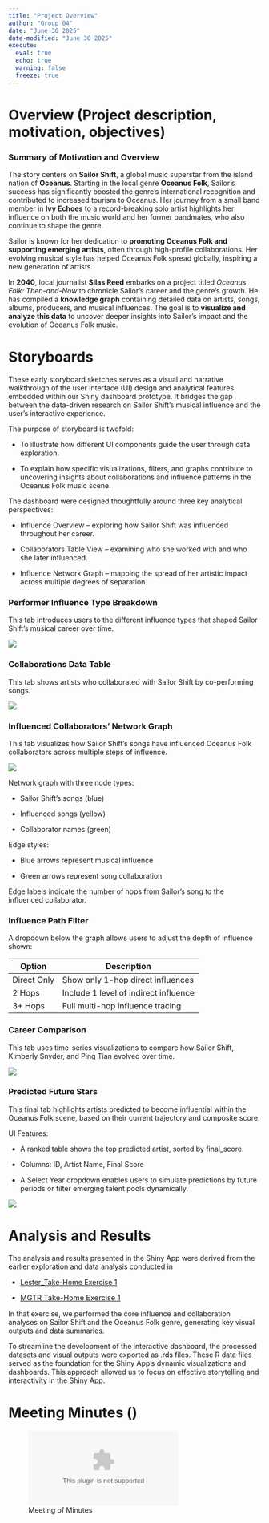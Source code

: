 ```yaml
---
title: "Project Overview"
author: "Group 04"
date: "June 30 2025"
date-modified: "June 30 2025"
execute: 
  eval: true
  echo: true
  warning: false
  freeze: true
---
```


# Overview (Project description, motivation, objectives)

### Summary of Motivation and Overview

The story centers on **Sailor Shift**, a global music superstar from the island nation of **Oceanus**. Starting in the local genre **Oceanus Folk**, Sailor's success has significantly boosted the genre’s international recognition and contributed to increased tourism to Oceanus. Her journey from a small band member in **Ivy Echoes** to a record-breaking solo artist highlights her influence on both the music world and her former bandmates, who also continue to shape the genre.

Sailor is known for her dedication to **promoting Oceanus Folk and supporting emerging artists**, often through high-profile collaborations. Her evolving musical style has helped Oceanus Folk spread globally, inspiring a new generation of artists.

In **2040**, local journalist **Silas Reed** embarks on a project titled *Oceanus Folk: Then-and-Now* to chronicle Sailor’s career and the genre's growth. He has compiled a **knowledge graph** containing detailed data on artists, songs, albums, producers, and musical influences. The goal is to **visualize and analyze this data** to uncover deeper insights into Sailor’s impact and the evolution of Oceanus Folk music.

# Storyboards

These early storyboard sketches serves as a visual and narrative walkthrough of the user interface (UI) design and analytical features embedded within our Shiny dashboard prototype. It bridges the gap between the data-driven research on Sailor Shift’s musical influence and the user’s interactive experience.

The purpose of storyboard is twofold:

-   To illustrate how different UI components guide the user through data exploration.

-   To explain how specific visualizations, filters, and graphs contribute to uncovering insights about collaborations and influence patterns in the Oceanus Folk music scene.

The dashboard were designed thoughtfully around three key analytical perspectives:

-   Influence Overview – exploring how Sailor Shift was influenced throughout her career.

-   Collaborators Table View – examining who she worked with and who she later influenced.

-   Influence Network Graph – mapping the spread of her artistic impact across multiple degrees of separation.

### Performer Influence Type Breakdown

This tab introduces users to the different influence types that shaped Sailor Shift's musical career over time.

![](images/Wireframe%20Flowchart%20Whiteboard.png)

### Collaborations Data Table

This tab shows artists who collaborated with Sailor Shift by co-performing songs.

![](images/Wireframe%20Flowchart%20Whiteboard%20(1).png)

### Influenced Collaborators’ Network Graph

This tab visualizes how Sailor Shift’s songs have influenced Oceanus Folk collaborators across multiple steps of influence.

![](images/Wireframe%20Flowchart%20Whiteboard%20(2).png)

Network graph with three node types:

-   Sailor Shift's songs (blue)

-   Influenced songs (yellow)

-   Collaborator names (green)

Edge styles:

-   Blue arrows represent musical influence

-   Green arrows represent song collaboration

Edge labels indicate the number of hops from Sailor’s song to the influenced collaborator.

### Influence Path Filter

A dropdown below the graph allows users to adjust the depth of influence shown:

| Option      | Description                           |
|-------------|---------------------------------------|
| Direct Only | Show only 1-hop direct influences     |
| 2 Hops      | Include 1 level of indirect influence |
| 3+ Hops     | Full multi-hop influence tracing      |

### Career Comparison

This tab uses time-series visualizations to compare how Sailor Shift, Kimberly Snyder, and Ping Tian evolved over time.

![](images/Career%20Compare.png)

### Predicted Future Stars

This final tab highlights artists predicted to become influential within the Oceanus Folk scene, based on their current trajectory and composite score.

UI Features:

-   A ranked table shows the top predicted artist, sorted by final_score.

-   Columns: ID, Artist Name, Final Score

-   A Select Year dropdown enables users to simulate predictions by future periods or filter emerging talent pools dynamically.

![](images/Predict.png)

# Analysis and Results

The analysis and results presented in the Shiny App were derived from the earlier exploration and data analysis conducted in

-   [Lester_Take-Home Exercise 1](https://lesteronthecouchisss608.netlify.app/take-home_ex/take-home_ex02/take-home_ex02)

-   [MGTR Take-Home Exercise 1](https://isss608-ay2024-2025.netlify.app/take-home_ex/take-home_ex01/take-home_ex01){style="font-size: 11pt;"}

In that exercise, we performed the core influence and collaboration analyses on Sailor Shift and the Oceanus Folk genre, generating key visual outputs and data summaries.

To streamline the development of the interactive dashboard, the processed datasets and visual outputs were exported as .rds files. These R data files served as the foundation for the Shiny App’s dynamic visualizations and dashboards. This approach allowed us to focus on effective storytelling and interactivity in the Shiny App.

# Meeting Minutes ()

![Meeting of Minutes](images/Group 4 - Minutes of meetings.docx)
